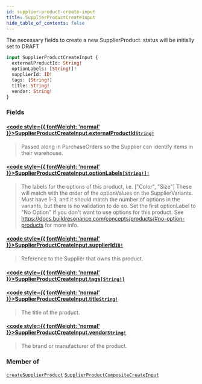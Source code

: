 ```yaml
---
id: supplier-product-create-input
title: SupplierProductCreateInput
hide_table_of_contents: false
---
```








The necessary fields to create a new SupplierProduct.
status will be initially set to DRAFT

```graphql
input SupplierProductCreateInput {
  externalProductId: String!
  optionLabels: [String!]!
  supplierId: ID!
  tags: [String!]
  title: String!
  vendor: String!
}
```


### Fields

#### [<code style={{ fontWeight: 'normal' }}>SupplierProductCreateInput.<b>externalProductId</b></code>](#)<Bullet />[`String!`](/supply/api/graphql-admin/reference/scalars/string) <Badge class="secondary" text="non-null"/> <Badge class="secondary" text="scalar"/>
> Passed along in PurchaseOrders so the Supplier can identify items in their warehouse.
> 

#### [<code style={{ fontWeight: 'normal' }}>SupplierProductCreateInput.<b>optionLabels</b></code>](#)<Bullet />[`[String!]!`](/supply/api/graphql-admin/reference/scalars/string) <Badge class="secondary" text="non-null"/> <Badge class="secondary" text="scalar"/>
> The labels for the options of this product, i.e. ["Color", "Size"]
These will match with the order of the optionValues on the SupplierVariants.
Must have 1-3, and it should match the number of options in the variants, but there is no validation to do so.
Set the first optionLabel to "No Option" if you don't want to use options for this product.
See https://docs.buildresonance.com/concepts/products/#no-option-products for more info.
> 

#### [<code style={{ fontWeight: 'normal' }}>SupplierProductCreateInput.<b>supplierId</b></code>](#)<Bullet />[`ID!`](/supply/api/graphql-admin/reference/scalars/id) <Badge class="secondary" text="non-null"/> <Badge class="secondary" text="scalar"/>
> Reference to the Supplier that owns this product.
> 

#### [<code style={{ fontWeight: 'normal' }}>SupplierProductCreateInput.<b>tags</b></code>](#)<Bullet />[`[String!]`](/supply/api/graphql-admin/reference/scalars/string) <Badge class="secondary" text="list"/> <Badge class="secondary" text="scalar"/>
> 
> 

#### [<code style={{ fontWeight: 'normal' }}>SupplierProductCreateInput.<b>title</b></code>](#)<Bullet />[`String!`](/supply/api/graphql-admin/reference/scalars/string) <Badge class="secondary" text="non-null"/> <Badge class="secondary" text="scalar"/>
> The title of the product.
> 

#### [<code style={{ fontWeight: 'normal' }}>SupplierProductCreateInput.<b>vendor</b></code>](#)<Bullet />[`String!`](/supply/api/graphql-admin/reference/scalars/string) <Badge class="secondary" text="non-null"/> <Badge class="secondary" text="scalar"/>
> The brand or manufacturer of the product.
> 



### Member of

[`createSupplierProduct`](/supply/api/graphql-admin/reference/mutations/create-supplier-product)  <Badge class="secondary" text="mutation"/><Bullet />[`SupplierProductCompositeCreateInput`](/supply/api/graphql-admin/reference/inputs/supplier-product-composite-create-input)  <Badge class="secondary" text="input"/>



